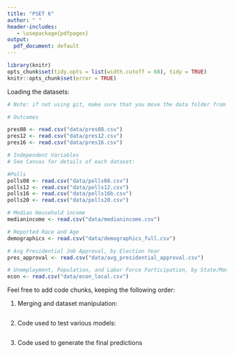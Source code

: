 ```yaml
---
title: "PSET 6"
author: " "
header-includes:
   - \usepackage{pdfpages}
output:
  pdf_document: default
---
```


```r
library(knitr)
opts_chunk$set(tidy.opts = list(width.cutoff = 60), tidy = TRUE)
knitr::opts_chunk$set(error = TRUE)
```

Loading the datasets:

```r

# Note: if not using git, make sure that you move the data folder from the .zip to the same directory as the ps6.rmd file 

# Outcomes

pres08 <- read.csv("data/pres08.csv")
pres12 <- read.csv("data/pres12.csv")
pres16 <- read.csv("data/pres16.csv")

# Independent Variables
# See Canvas for details of each dataset:

#Polls
polls08 <- read.csv("data/polls08.csv")
polls12 <- read.csv("data/polls12.csv") 
polls16 <- read.csv("data/polls16b.csv") 
polls20 <- read.csv("data/polls20.csv")

# Median Household income
medianincome <- read.csv("data/medianincome.csv")

# Reported Race and Age
demographics <- read.csv("data/demographics_full.csv")

# Avg Presidential Job Approval, by Election Year
pres_approval <- read.csv("data/avg_presidential_approval.csv")

# Unemployment, Population, and Labor Force Participation, by State/Month
econ <- read.csv("data/econ_local.csv")


```

Feel free to add code chunks, keeping the following order:

1. Merging and dataset manipulation:

```r

```

2. Code used to test various models:

```r

```

3. Code used to generate the final predictions

```r

```

